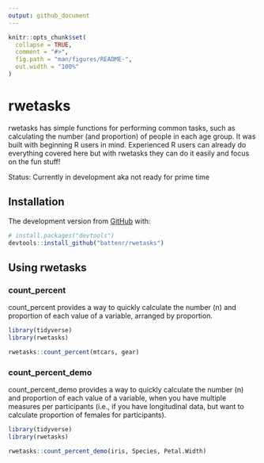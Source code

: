 ```yaml
---
output: github_document
---
```


<!-- README.md is generated from README.Rmd. Please edit that file -->

```r
knitr::opts_chunk$set(
  collapse = TRUE,
  comment = "#>",
  fig.path = "man/figures/README-",
  out.width = "100%"
)
```

# rwetasks

<!-- badges: start -->
<!-- badges: end -->

rwetasks has simple functions for performing common tasks, such as calculating the number (and proportion) of people in each age group. It was built with beginning R users in mind. Experienced R users can already do everything covered here but with rwetasks they can do it easily and focus on the fun stuff!

Status: Currently in development aka not ready for prime time

## Installation

The development version from [GitHub](https://github.com/) with:

``` r
# install.packages("devtools")
devtools::install_github("battenr/rwetasks")
```
## Using rwetasks

### count_percent

count_percent provides a way to quickly calculate the number (n) and proportion of each value of a variable, arranged by proportion. 

```r
library(tidyverse)
library(rwetasks)

rwetasks::count_percent(mtcars, gear)
```

### count_percent_demo

count_percent_demo provides a way to quickly calculate the number (n) and proportion of each value of a variable, when you have multiple measures per participants (i.e., if you have longitudinal data, but want to calculate proportion of females for participants). 

```r
library(tidyverse)
library(rwetasks)

rwetasks::count_percent_demo(iris, Species, Petal.Width)
```


